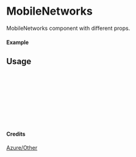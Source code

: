 
<Meta of={MobileNetworks} title="Azure/Other/MobileNetworks" />

# MobileNetworks

MobileNetworks component with different props.

#### Example

<Canvas of={MobileNetworks.Primary} />

## Usage

```ts
import { MobileNetworks } from "yadl-ui";

const Example = () => {
  return (
      <MobileNetworks />
  );
};

export default Example;
```

#### Credits
[Azure/Other](https://learn.microsoft.com/en-us/azure/architecture/icons/)
